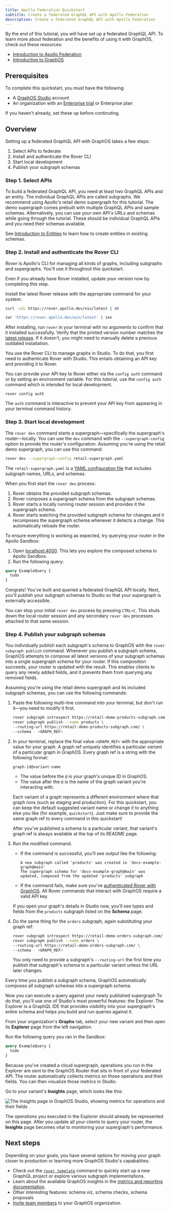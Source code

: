 ```yaml
---
title: Apollo Federation Quickstart
subtitle: Create a federated GraphQL API with Apollo Federation
description: Create a federated GraphQL API with Apollo Federation
---
```


By the end of this tutorial, you will have set up a federated GraphQL API.
To learn more about federation and the benefits of using it with GraphOS, check out these resources:

- [Introduction to Apollo Federation](./)
- [Introduction to GraphOS](/graphos)

## Prerequisites

To complete this quickstart, you must have the following:

- A [GraphOS Studio](https://studio.apollographql.com/?referrer=docs-content) account
- An organization with an [Enterprise trial](https://studio.apollographql.com/signup?type=enterprise-trial&referrer=docs-content) or Enterprise plan

If you haven't already, set these up before continuting.

## Overview

Setting up a federated GraphQL API with GraphOS takes a few steps:

1. Select APIs to federate
2. Install and authenticate the Rover CLI
3. Start local development
4. Publish your subgraph schemas

### Step 1. Select APIs

To build a federated GraphQL API, you need at least two GraphQL APIs and an entity. The individual GraphQL APIs are called subgraphs.
We recommend using Apollo's retail demo supergraph for this tutorial. The demo supergraph comes prebuilt with multiple GraphQL APIs and sample schemas. 
Alternatively, you can use your own API's URLs and schemas while going through the tutorial.
These should be individual GraphQL APIs and you need their schemas available.

See [Introduction to Entities](./entities) to learn how to create entities in existing schemas.

### Step 2. Install and authenticate the Rover CLI

_Rover_ is Apollo's CLI for managing all kinds of graphs, including subgraphs and supergraphs. You'll use it throughout this quickstart.

<Note>

Even if you already have Rover installed, update your version now by completing this step.

</Note>

Install the latest Rover release with the appropriate command for your system:

```bash title="MacOS / Unix-like"
curl -sSL https://rover.apollo.dev/nix/latest | sh
```

```bash title="Windows"
iwr 'https://rover.apollo.dev/win/latest' | iex
```

After installing, run `rover` in your terminal with no arguments to confirm that it installed successfully.
Verify that the printed version number matches the [latest release](https://github.com/apollographql/rover/releases).
If it doesn't, you might need to manually delete a previous outdated installation.

You use the Rover CLI to manage graphs in Studio. To do that, you first need to authenticate Rover with Studio.
This entails obtaining an API key and providing it to Rover.

<ObtainGraphApiKey />

You can provide your API key to Rover either via the `config auth` command or by setting an environment variable.
For this tutorial, use the `config auth` command which is intended for local development.

```shell
rover config auth
```

The `auth` command is interactive to prevent your API key from appearing in your terminal command history.

### Step 3. Start local development 

The `rover dev` command starts a supergraph—specifically the supergraph's router—locally.
You can use the `dev` command with the `--supergraph-config` option to provide the router's configuration.
Assuming you're using the retail demo supergraph, you can use this command:

```bash title="Example command"
rover dev --supergraph-config retail-supergraph.yaml
```

The `retail-supergraph.yaml` is a [YAML configuration file](/rover/commands/dev#starting-a-session-with-multiple-subgraphs) that includes subgraph names, URLs, and schemas.

When you first start the `rover dev` process:

1. Rover obtains the provided subgraph schemas.
2. Rover composes a supergraph schema from the subgraph schemas.
3. Rover starts a locally running router session and provides it the supergraph schema.
4. Rover starts watching the provided subgraph schema for changes and it recomposes the supergraph schema whenever it detects a change. This automatically reloads the router.

To ensure everything is working as expected, try querying your router in the Apollo Sandbox:

1. Open [localhost:4000](http://localhost:4000/). This lets you explore the composed schema in Apollo Sandbox.
2. Run the following query:

```graphQL
query ExampleQuery {
  todo
}
```

Congrats! You've built and queried a federated GraphQL API locally.
Next, you'll publish your subgraph schemas to Studio so that your supergraph is externally accessible.

<Note>

You can stop your initial `rover dev` process by pressing `CTRL+C`. This shuts down the local router session and any secondary `rover dev` processes attached to that same session.

</Note>

### Step 4. Publish your subgraph schemas

You individually publish each subgraph's schema to GraphOS with the `rover subgraph publish` command.
Whenever you publish a subgraph schema, GraphOS attempts to compose all latest versions of your subgraph schemas into a single supergraph schema for your router.
If this composition succeeds, your router is updated with the result. This enables clients to query any newly added fields, and it prevents them from querying any removed fields.

Assuming you're using the retail demo supergraph and its included subgraph schemas, you can use the following commands:

1. Paste the following multi-line command into your terminal, but don't run it—you need to modify it first.

    ```bash showLineNumbers=false
    rover subgraph introspect https://retail-demo-products-subgraph.com/ | \
    rover subgraph publish --name products \
    --routing-url https://retail-demo-products-subgraph.com/ \
    --schema - <GRAPH_REF>
    ```

2. In your terminal, replace the final value `<GRAPH_REF>` with the appropriate value for your graph.  A graph ref uniquely identifies a particular _variant_ of a particular graph in GraphOS. Every graph ref is a string with the following format:

    `graph-id@variant-name`

    - The value before the `@` is your graph's unique ID in GraphOS.
    - The value after the `@` is the name of the graph variant you're interacting with.

    Each variant of a graph represents a different environment where that graph runs (such as staging and production). For this quickstart, you can keep the default suggested variant name or change it to anything else you like (for example, `quickstart`). Just make sure to provide the same graph ref to every command in this quickstart!

    After you've published a schema to a particular variant, that variant's graph ref is always available at the top of its README page.

3. Run the modified command.

    - If the command is successful, you'll see output like the following:

      ```
      A new subgraph called 'products' was created in 'docs-example-graph@main'
      The supergraph schema for 'docs-example-graph@main' was updated, composed from the updated 'products' subgraph
      ```

    - If the command fails, make sure you've [authenticated Rover with GraphOS](#step-2-install-and-authenticate-the-rover-cli). All Rover commands that interact with GraphOS require a valid API key.

    If you open your graph's details in Studio now, you'll see types and fields from the `products` subgraph listed on the **Schema** page.

4. Do the same thing for the `orders` subgraph, again substituting your graph ref:

    ```bash showLineNumbers=false
    rover subgraph introspect https://retail-demo-orders-subgraph.com/ | \
    rover subgraph publish --name orders \
    --routing-url https://retail-demo-orders-subgraph.com/ \
    --schema - <GRAPH_REF>
    ```

    You only need to provide a subgraph's `--routing-url` the first time you publish that subgraph's schema to a particular variant unless the URL later changes.


Every time you publish a subgraph schema, GraphOS automatically composes all subgraph schemas into a supergraph schema.

Now you can execute a query against your newly published supergraph To do that, you'll use one of Studio's most powerful features: the Explorer.
The Explorer is a GraphQL IDE that provides visibility into your supergraph's entire schema and helps you build and run queries against it.

From your organization's **Graphs** tab, select your new variant and then open its **Explorer** page from the left navigation.

Run the following query you ran in the Sandbox:

```graphQL
query ExampleQuery {
  todo
}
```

Because you've created a cloud supergraph, operations you run in the Explorer are sent to the GraphOS Router that sits in front of your federated API.
The router automatically collects metrics on those operations and their fields. You can then visualize those metrics in Studio.

Go to your variant's **Insights** page, which looks like this:

<img
  src="../../img/insights-quickstart.jpg"
  className="screenshot"
  alt="The Insights page in GraphOS Studio, showing metrics for operations and their fields"
/>

The operations you executed in the Explorer should already be represented on this page. After you update all your clients to query your router, the **Insights** page becomes vital to monitoring your supergraph's performance.

## Next steps

Depending on your goals, you have several options for moving your graph closer to production or learning more GraphOS Studio's capabalities:

- Check out the [`rover template`](/rover/commands/template) command to quickly start up a new GraphQL project or explore various subgraph implementations.
- Learn about the available GraphOS insights in the [metrics and reporting documentation](/graphos/metrics).
- Other interesting features: schema viz, schema checks, schema proposals
- [Invite team members](/graphos/org/members#inviting-members) to your GraphOS organization.
